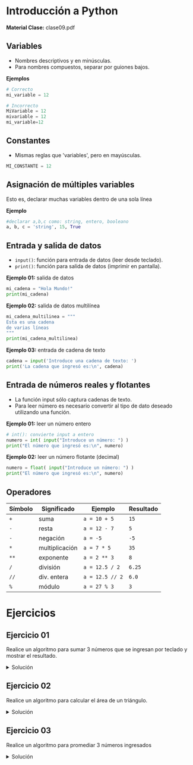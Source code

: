 
# Introducción a Python
**Material Clase:** <ExternalLink href="/inacap/ti3v11/docs/clase09.pdf" target="_blank" rel="noopener noreferrer">clase09.pdf</ExternalLink>

## Variables
- Nombres descriptivos y en minúsculas.
- Para nombres compuestos, separar por guiones bajos.

**Ejemplos**
```python
# Correcto
mi_variable = 12
```

```python
# Incorrecto
MiVariable = 12
mivariable = 12
mi_variable=12
```

## Constantes
- Mismas reglas que 'variables', pero en mayúsculas.

```python
MI_CONSTANTE = 12
```

## Asignación de múltiples variables
Esto es, declarar muchas variables dentro de una sola línea

**Ejemplo**
```python
#declarar a,b,c como: string, entero, booleano
a, b, c = 'string', 15, True
```

## Entrada y salida de datos

- `input()`: función para entrada de datos (leer desde teclado).
- `print()`: función para salida de datos (imprimir en pantalla).

**Ejemplo 01:** salida de datos

```python
mi_cadena = "Hola Mundo!"
print(mi_cadena)
```

**Ejemplo 02:** salida de datos multilínea

```python
mi_cadena_multilinea = """
Esta es una cadena
de varias líneas
"""
print(mi_cadena_multilinea)
```

**Ejemplo 03:** entrada de cadena de texto

```python
cadena = input('Introduce una cadena de texto: ')
print('La cadena que ingresó es:\n', cadena)
```

## Entrada de números reales y flotantes
- La función input sólo captura cadenas de texto.
- Para leer número es necesario convertir al tipo de dato deseado utilizando una función.

**Ejemplo 01:** leer un número entero

```python
# int(): convierte input a entero
numero = int( input("Introduce un número: ") )
print("El número que ingresó es:\n", numero)
```

**Ejemplo 02:** leer un número flotante (decimal)
```python
numero = float( input("Introduce un número: ") )
print("El número que ingresó es:\n", numero)
```

## Operadores

|Símbolo|Significado|Ejemplo|Resultado|
|---|---|---|---|
|`+`|suma|`a = 10 + 5`|`15`|
|`-`|resta|`a = 12 - 7`|`5`|
|`-`|negación|`a = -5`|`-5`|
|`*`|multiplicación|`a = 7 * 5`|`35`|
|`**`|exponente|`a = 2 ** 3`|`8`|
|`/`|división|`a = 12.5 / 2`|`6.25`|
|`//`|div. entera|`a = 12.5 // 2`|`6.0`|
|`%`|módulo|`a = 27 % 3`|`3`|


# Ejercicios

## Ejercicio 01
Realice un algoritmo para sumar 3 números que se ingresan por teclado y mostrar el resultado.

<details>
    <summary>Solución</summary>
```python
# función float(): convierte input a núm decimales
num1 = float( input("Ingrese el primer número: ") )
num2 = float( input("Ingrese el segundo número: ") )
num3 = float( input("Ingrese el tercer número: ") )
sum = num1 + num2 + num3
print("La suma de los 3 números es: ", sum)
```
</details>

## Ejercicio 02
Realice un algoritmo para calcular el área de un triángulo.

<details>
    <summary>Solución</summary>
```python
base = float( input("Ingrese base: ") )
altura = float( input("Ingrese altura: ") )
area = (base * altura) / 2
print("El área del triángulo es: ", area)
```
</details>

## Ejercicio 03
Realice un algoritmo para promediar 3 números ingresados

<details>
    <summary>Solución</summary>
```python
num1 = float( input("Ingrese el primer número: ") )
num2 = float( input("Ingrese el segundo número: ") )
num3 = float( input("Ingrese el tercer número: ") )
prom = (num1 + num2 + num3) / 3
print("El promedio de los 3 números es: ", prom)
```
</details>
